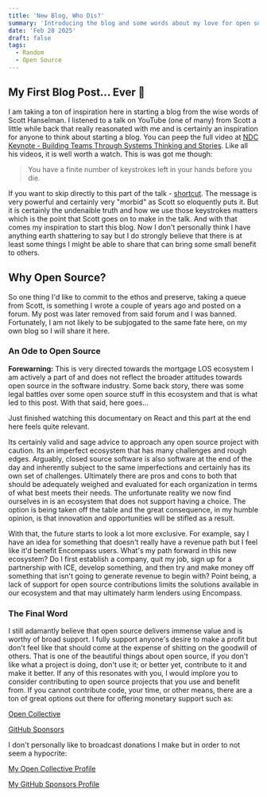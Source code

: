 ```yaml
---
title: 'New Blog, Who Dis?'
summary: 'Introducing the blog and some words about my love for open source.'
date: 'Feb 28 2025'
draft: false
tags:
  - Random
  - Open Source
---
```



## My First Blog Post... Ever 🎉

I am taking a ton of inspiration here in starting a blog from the wise words of Scott Hanselman. I listened to a talk on YouTube (one of many) from Scott a little while back that really reasonated with me and is certainly an inspiration for anyone to think about starting a blog. You can peep the full video at [NDC Keynote - Building Teams Through Systems Thinking and Stories](https://www.youtube.com/watch?v=VFIw0LlULyc). Like all his videos, it is well worth a watch. This is was got me though:

> You have a finite number of keystrokes left in your hands before you die.

If you want to skip directly to this part of the talk - [shortcut](https://www.youtube.com/live/VFIw0LlULyc?si=dcJ_Jpmsfvmcf34y&t=1555). The message is very powerful and certainly very "morbid" as Scott so eloquently puts it. But it is certainly the undenaible truth and how we use those keystrokes matters which is the point that Scott goes on to make in the talk. And with that comes my inspiration to start this blog. Now I don't personally think I have anything earth shattering to say but I do strongly believe that there is at least some things I might be able to share that can bring some small benefit to others.

## Why Open Source?

So one thing I'd like to commit to the ethos and preserve, taking a queue from Scott, is something I wrote a couple of years ago and posted on a forum. My post was later removed from said forum and I was banned. Fortunately, I am not likely to be subjogated to the same fate here, on my own blog so I will share it here.

### An Ode to Open Source

**Forewarning:** This is very directed towards the mortgage LOS ecosystem I am actively a part of and does not reflect the broader attitudes towards open source in the software industry. Some back story, there was some legal battles over some open source stuff in this ecosystem and that is what led to this post. With that said, here goes...

Just finished watching this documentary on React and this part at the end here feels quite relevant.

<YouTube id='8pDqJVdNa44' />

Its certainly valid and sage advice to approach any open source project with caution. Its an imperfect ecosystem that has many challenges and rough edges. Arguably, closed source software is also software at the end of the day and inherently subject to the same imperfections and certainly has its own set of challenges. Ultimately there are pros and cons to both that should be adequately weighed and evaluated for each organization in terms of what best meets their needs. The unfortunate reality we now find ourselves in is an ecosystem that does not support having a choice. The option is being taken off the table and the great consequence, in my humble opinion, is that innovation and opportunities will be stifled as a result.

With that, the future starts to look a lot more exclusive. For example, say I have an idea for something that doesn't really have a revenue path but I feel like it'd benefit Encompass users. What's my path forward in this new ecosystem? Do I first establish a company, quit my job, sign up for a partnership with ICE, develop something, and then try and make money off something that isn't going to generate revenue to begin with? Point being, a lack of support for open source contributions limits the solutions available in our ecosystem and that may ultimately harm lenders using Encompass.

### The Final Word

I still adamantly believe that open source delivers immense value and is worthy of broad support. I fully support anyone's desire to make a profit but don't feel like that should come at the expense of shitting on the goodwill of others. That is one of the beautiful things about open source, if you don't like what a project is doing, don't use it; or better yet, contribute to it and make it better. If any of this resonates with you, I would implore you to consider contributing to open source projects that you use and benefit from. If you cannot contribute code, your time, or other means, there are a ton of great options out there for offering monetary support such as:

[Open Collective](https://opencollective.com/)

[GitHub Sponsors](https://github.com/sponsors)

I don't personally like to broadcast donations I make but in order to not seem a hypocrite:

[My Open Collective Profile](https://opencollective.com/cliff-johnson)

[My GitHub Sponsors Profile](https://github.com/dex2dot0?tab=sponsoring)
